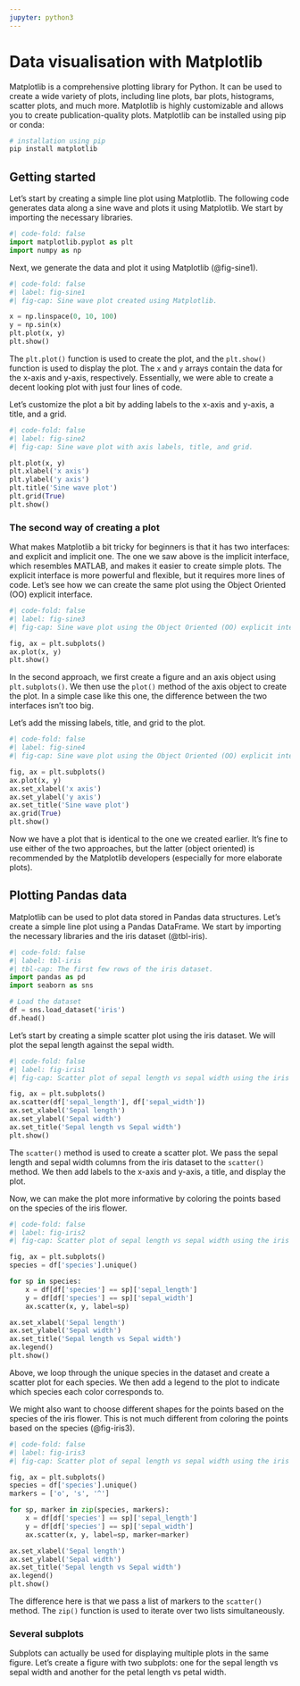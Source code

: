 ```yaml
---
jupyter: python3
---
```


# Data visualisation with Matplotlib

Matplotlib is a comprehensive plotting library for Python. It can be used to create a wide variety of plots, including line plots, bar plots, histograms, scatter plots, and much more. Matplotlib is highly customizable and allows you to create publication-quality plots. Matplotlib can be installed using pip or conda:

```bash
# installation using pip
pip install matplotlib
```

## Getting started

Let's start by creating a simple line plot using Matplotlib. The following code generates data along a sine wave and plots it using Matplotlib. We start by importing the necessary libraries.

```python
#| code-fold: false
import matplotlib.pyplot as plt
import numpy as np
```

Next, we generate the data and plot it using Matplotlib (@fig-sine1).

```python
#| code-fold: false
#| label: fig-sine1
#| fig-cap: Sine wave plot created using Matplotlib.

x = np.linspace(0, 10, 100)
y = np.sin(x)
plt.plot(x, y)
plt.show()
```

The `plt.plot()` function is used to create the plot, and the `plt.show()` function is used to display the plot. The `x` and `y` arrays contain the data for the x-axis and y-axis, respectively. Essentially, we were able to create a decent looking plot with just four lines of code.

Let's customize the plot a bit by adding labels to the x-axis and y-axis, a title, and a grid.

```python
#| code-fold: false
#| label: fig-sine2
#| fig-cap: Sine wave plot with axis labels, title, and grid.

plt.plot(x, y)
plt.xlabel('x axis')
plt.ylabel('y axis')
plt.title('Sine wave plot')
plt.grid(True)
plt.show()
```

### The second way of creating a plot

What makes Matplotlib a bit tricky for beginners is that it has two interfaces: and explicit and implicit one. The one we saw above is the implicit interface, which resembles MATLAB, and makes it easier to create simple plots. The explicit interface is more powerful and flexible, but it requires more lines of code. Let's see how we can create the same plot using the Object Oriented (OO) explicit interface.

```python
#| code-fold: false
#| label: fig-sine3
#| fig-cap: Sine wave plot using the Object Oriented (OO) explicit interface.

fig, ax = plt.subplots()
ax.plot(x, y)
plt.show()
```

In the second approach, we first create a figure and an axis object using `plt.subplots()`. We then use the `plot()` method of the axis object to create the plot. In a simple case like this one, the difference between the two interfaces isn't too big.

Let's add the missing labels, title, and grid to the plot.

```python
#| code-fold: false
#| label: fig-sine4
#| fig-cap: Sine wave plot using the Object Oriented (OO) explicit interface with axis labels, title, and grid.

fig, ax = plt.subplots()
ax.plot(x, y)
ax.set_xlabel('x axis')
ax.set_ylabel('y axis')
ax.set_title('Sine wave plot')
ax.grid(True)
plt.show()
```

Now we have a plot that is identical to the one we created earlier. It's fine to use either of the two approaches, but the latter (object oriented) is recommended by the Matplotlib developers (especially for more elaborate plots).

## Plotting Pandas data

Matplotlib can be used to plot data stored in Pandas data structures. Let's create a simple line plot using a Pandas DataFrame. We start by importing the necessary libraries and the iris dataset (@tbl-iris).

```python
#| code-fold: false
#| label: tbl-iris
#| tbl-cap: The first few rows of the iris dataset.
import pandas as pd
import seaborn as sns

# Load the dataset
df = sns.load_dataset('iris')
df.head()
```

Let's start by creating a simple scatter plot using the iris dataset. We will plot the sepal length against the sepal width.

```python
#| code-fold: false
#| label: fig-iris1
#| fig-cap: Scatter plot of sepal length vs sepal width using the iris dataset.

fig, ax = plt.subplots()
ax.scatter(df['sepal_length'], df['sepal_width'])
ax.set_xlabel('Sepal length')
ax.set_ylabel('Sepal width')
ax.set_title('Sepal length vs Sepal width')
plt.show()
```

The `scatter()` method is used to create a scatter plot. We pass the sepal length and sepal width columns from the iris dataset to the `scatter()` method. We then add labels to the x-axis and y-axis, a title, and display the plot. 

Now, we can make the plot more informative by coloring the points based on the species of the iris flower.

```python
#| code-fold: false
#| label: fig-iris2
#| fig-cap: Scatter plot of sepal length vs sepal width using the iris dataset colored by species.

fig, ax = plt.subplots()
species = df['species'].unique()

for sp in species:
    x = df[df['species'] == sp]['sepal_length']
    y = df[df['species'] == sp]['sepal_width']
    ax.scatter(x, y, label=sp)

ax.set_xlabel('Sepal length')
ax.set_ylabel('Sepal width')
ax.set_title('Sepal length vs Sepal width')
ax.legend()
plt.show()
```

Above, we loop through the unique species in the dataset and create a scatter plot for each species. We then add a legend to the plot to indicate which species each color corresponds to.

We might also want to choose different shapes for the points based on the species of the iris flower. This is not much different from coloring the points based on the species (@fig-iris3).

```python
#| code-fold: false
#| label: fig-iris3
#| fig-cap: Scatter plot of sepal length vs sepal width using the iris dataset colored by species and different markers.

fig, ax = plt.subplots()
species = df['species'].unique()
markers = ['o', 's', '^']

for sp, marker in zip(species, markers):
    x = df[df['species'] == sp]['sepal_length']
    y = df[df['species'] == sp]['sepal_width']
    ax.scatter(x, y, label=sp, marker=marker)

ax.set_xlabel('Sepal length')
ax.set_ylabel('Sepal width')
ax.set_title('Sepal length vs Sepal width')
ax.legend()
plt.show()
```

The difference here is that we pass a list of markers to the `scatter()` method. The `zip()` function is used to iterate over two lists simultaneously.

### Several subplots

Subplots can actually be used for displaying multiple plots in the same figure. Let's create a figure with two subplots: one for the sepal length vs sepal width and another for the petal length vs petal width.